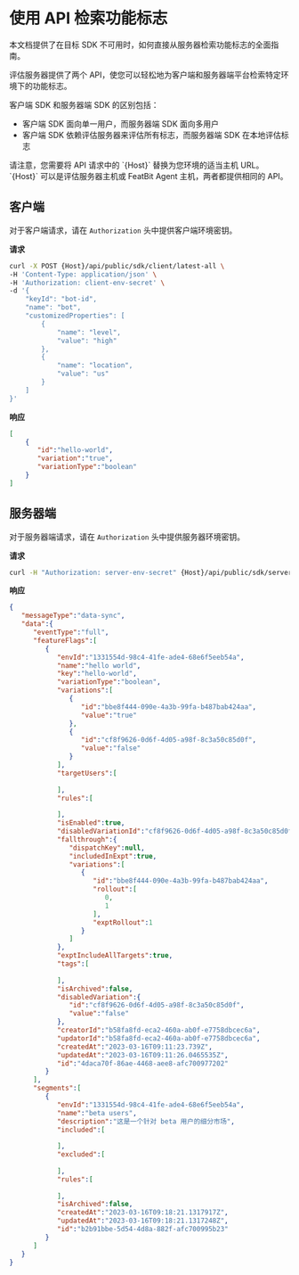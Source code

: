 
# 使用 API 检索功能标志

本文档提供了在目标 SDK 不可用时，如何直接从服务器检索功能标志的全面指南。

评估服务器提供了两个 API，使您可以轻松地为客户端和服务器端平台检索特定环境下的功能标志。

客户端 SDK 和服务器端 SDK 的区别包括：

* 客户端 SDK 面向单一用户，而服务器端 SDK 面向多用户
* 客户端 SDK 依赖评估服务器来评估所有标志，而服务器端 SDK 在本地评估标志

<Callout type="info" emoji="ℹ️">
请注意，您需要将 API 请求中的 `{Host}` 替换为您环境的适当主机 URL。`{Host}` 可以是评估服务器主机或 FeatBit Agent 主机，两者都提供相同的 API。
</Callout>

## 客户端

对于客户端请求，请在 `Authorization` 头中提供客户端环境密钥。

**请求**

```bash
curl -X POST {Host}/api/public/sdk/client/latest-all \
-H 'Content-Type: application/json' \
-H 'Authorization: client-env-secret' \
-d '{
    "keyId": "bot-id",
    "name": "bot",
    "customizedProperties": [
        {
            "name": "level",
            "value": "high"
        },
        {
            "name": "location",
            "value": "us"
        }
    ]
}'
```

**响应**

```json
[
    {
       "id":"hello-world",
       "variation":"true",
       "variationType":"boolean"
    }
]
```

## 服务器端

对于服务器端请求，请在 `Authorization` 头中提供服务器环境密钥。

**请求**

```bash
curl -H "Authorization: server-env-secret" {Host}/api/public/sdk/server/latest-all
```

**响应**

```json
{
   "messageType":"data-sync",
   "data":{
      "eventType":"full",
      "featureFlags":[
         {
            "envId":"1331554d-98c4-41fe-ade4-68e6f5eeb54a",
            "name":"hello world",
            "key":"hello-world",
            "variationType":"boolean",
            "variations":[
               {
                  "id":"bbe8f444-090e-4a3b-99fa-b487bab424aa",
                  "value":"true"
               },
               {
                  "id":"cf8f9626-0d6f-4d05-a98f-8c3a50c85d0f",
                  "value":"false"
               }
            ],
            "targetUsers":[
               
            ],
            "rules":[
               
            ],
            "isEnabled":true,
            "disabledVariationId":"cf8f9626-0d6f-4d05-a98f-8c3a50c85d0f",
            "fallthrough":{
               "dispatchKey":null,
               "includedInExpt":true,
               "variations":[
                  {
                     "id":"bbe8f444-090e-4a3b-99fa-b487bab424aa",
                     "rollout":[
                        0,
                        1
                     ],
                     "exptRollout":1
                  }
               ]
            },
            "exptIncludeAllTargets":true,
            "tags":[
               
            ],
            "isArchived":false,
            "disabledVariation":{
               "id":"cf8f9626-0d6f-4d05-a98f-8c3a50c85d0f",
               "value":"false"
            },
            "creatorId":"b58fa8fd-eca2-460a-ab0f-e7758dbcec6a",
            "updatorId":"b58fa8fd-eca2-460a-ab0f-e7758dbcec6a",
            "createdAt":"2023-03-16T09:11:23.739Z",
            "updatedAt":"2023-03-16T09:11:26.0465535Z",
            "id":"4daca70f-86ae-4468-aee8-afc700977202"
         }
      ],
      "segments":[
         {
            "envId":"1331554d-98c4-41fe-ade4-68e6f5eeb54a",
            "name":"beta users",
            "description":"这是一个针对 beta 用户的细分市场",
            "included":[
               
            ],
            "excluded":[
               
            ],
            "rules":[
               
            ],
            "isArchived":false,
            "createdAt":"2023-03-16T09:18:21.1317917Z",
            "updatedAt":"2023-03-16T09:18:21.1317248Z",
            "id":"b2b91bbe-5d54-4d8a-882f-afc700995b23"
         }
      ]
   }
}
```
